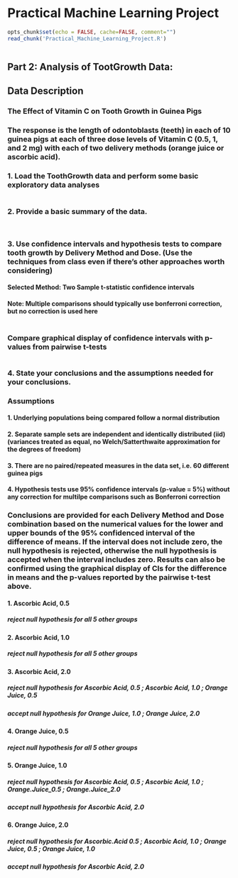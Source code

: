 Practical Machine Learning Project
========================================================

```r
opts_chunk$set(echo = FALSE, cache=FALSE, comment="")
read_chunk('Practical_Machine_Learning_Project.R')
```

```r
```

## Part 2: Analysis of TootGrowth Data:

## Data Description
### The Effect of Vitamin C on Tooth Growth in Guinea Pigs
### The response is the length of odontoblasts (teeth) in each of 10 guinea pigs at each of three dose levels of Vitamin C (0.5, 1, and 2 mg) with each of two delivery methods (orange juice or ascorbic acid).

### 1. Load the ToothGrowth data and perform some basic exploratory data analyses
```r
```

### 2. Provide a basic summary of the data.
```r
```

```r
```
### 3. Use confidence intervals and hypothesis tests to compare tooth growth by Delivery Method and Dose. (Use the techniques from class even if there's other approaches worth considering)
#### Selected Method: Two Sample t-statistic confidence intervals
#### Note: Multiple comparisons should typically use bonferroni correction, but no correction is used here
```r
```

### Compare graphical display of confidence intervals with p-values from pairwise t-tests
```r
```

### 4. State your conclusions and the assumptions needed for your conclusions.

### Assumptions
#### 1. Underlying populations being compared follow a normal distribution
#### 2. Separate sample sets are independent and identically distributed (iid) (variances treated as equal, no Welch/Satterthwaite approximation for the degrees of freedom)
#### 3. There are no paired/repeated measures in the data set, i.e. 60 different guinea pigs
#### 4. Hypothesis tests use 95% confidence intervals (p-value = 5%) without any correction for multilpe comparisons such as Bonferroni correction

### Conclusions are provided for each Delivery Method and Dose combination based on the numerical values for the lower and upper bounds of the 95% confidenced interval of the difference of means. If the interval does not include zero, the null hypothesis is rejected, otherwise the null hypothesis is accepted when the interval includes zero. Results can also be confirmed using the graphical display of CIs for the difference in means and the p-values reported by the pairwise t-test above.
#### 1. Ascorbic Acid, 0.5
##### reject null hypothesis for all 5 other groups
#### 2. Ascorbic Acid, 1.0
##### reject null hypothesis for all 5 other groups
#### 3. Ascorbic Acid, 2.0
##### reject null hypothesis for Ascorbic Acid, 0.5 ; Ascorbic Acid, 1.0 ; Orange Juice, 0.5
##### accept null hypothesis for Orange Juice, 1.0 ; Orange Juice, 2.0
#### 4.  Orange Juice, 0.5
##### reject null hypothesis for all 5 other groups
#### 5.  Orange Juice, 1.0
##### reject null hypothesis for Ascorbic Acid, 0.5 ; Ascorbic Acid, 1.0 ; Orange.Juice_0.5 ; Orange.Juice_2.0
##### accept null hypothesis for Ascorbic Acid, 2.0
#### 6.  Orange Juice, 2.0
##### reject null hypothesis for Ascorbic.Acid 0.5 ; Ascorbic Acid, 1.0 ; Orange Juice, 0.5 ; Orange Juice, 1.0
##### accept null hypothesis for Ascorbic Acid, 2.0
